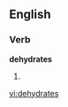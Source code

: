 
==English==

===Verb===
'''dehydrates'''

# {{third-person singular of|[[dehydrate]]}}

[[vi:dehydrates]]